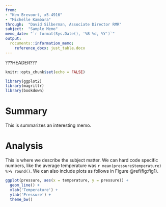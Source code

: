 ```yaml
---
from: 
- "Ken Brevoort, x5-4916"
- "Michelle Kambara"
through:  "David Silberman, Associate Director RMR"
subject:  "Sample Memo"
memo_date: "`r format(Sys.Date(), '%B %d, %Y')`"
output: 
  rocuments::information_memo:
    reference_docx: just_table.docx
---
```


???HEADER???

```r
knitr::opts_chunk$set(echo = FALSE)

library(ggplot2)
library(magrittr)
library(bookdown)
```

# Summary

This is summarizes an interesting memo.

# Analysis

This is where we describe the subject matter.  We can hard code specific numbers, like the average temperature was `r mean(pressure$temperature) %>% round()`.  We can also include plots as follows in Figure \@ref(fig:fig1).

```r
ggplot(pressure, aes(x = temperature, y = pressure)) + 
  geom_line() + 
  xlab('Temperature') + 
  ylab('Pressure') + 
  theme_bw()
```


